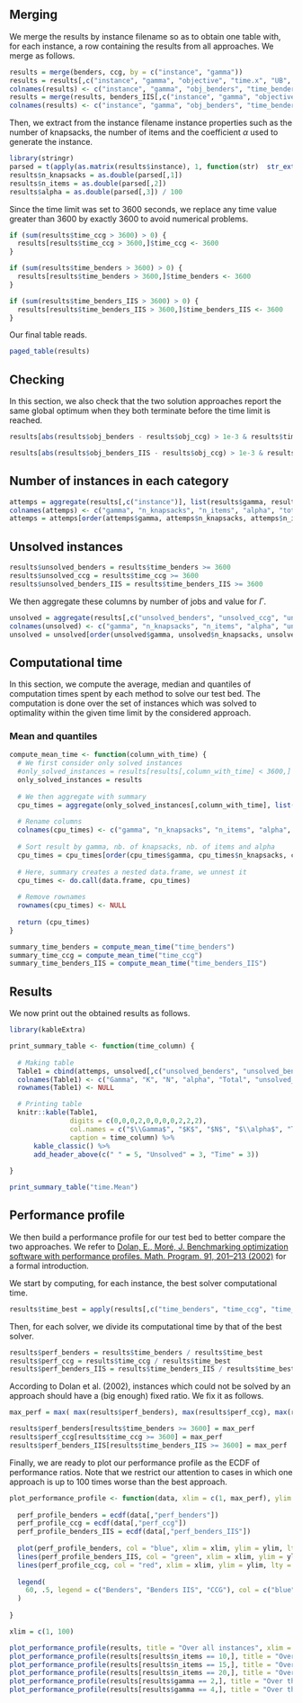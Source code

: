 
## Merging

We merge the results by instance filename so as to obtain one table with, for each instance, a row containing the results from all approaches. We merge as follows.

```r
results = merge(benders, ccg, by = c("instance", "gamma"))
results = results[,c("instance", "gamma", "objective", "time.x", "UB", "time.y")]
colnames(results) <- c("instance", "gamma", "obj_benders", "time_benders", "obj_ccg", "time_ccg")
results = merge(results, benders_IIS[,c("instance", "gamma", "objective", "time")], by = c("instance", "gamma"))
colnames(results) <- c("instance", "gamma", "obj_benders", "time_benders", "obj_ccg", "time_ccg", "obj_benders_IIS", "time_benders_IIS")
```

Then, we extract from the instance filename instance properties such as the number of knapsacks, the number of items and the coefficient $\alpha$ used to generate the instance.

```r
library(stringr)
parsed = t(apply(as.matrix(results$instance), 1, function(str)  str_extract_all(str, regex("([0-9]+)"))[[1]]))
results$n_knapsacks = as.double(parsed[,1])
results$n_items = as.double(parsed[,2])
results$alpha = as.double(parsed[,3]) / 100
```

Since the time limit was set to 3600 seconds, we replace any time value greater than 3600 by exactly 3600 to avoid numerical problems.

```r
if (sum(results$time_ccg > 3600) > 0) {
  results[results$time_ccg > 3600,]$time_ccg <- 3600
}

if (sum(results$time_benders > 3600) > 0) {
  results[results$time_benders > 3600,]$time_benders <- 3600
}

if (sum(results$time_benders_IIS > 3600) > 0) {
  results[results$time_benders_IIS > 3600,]$time_benders_IIS <- 3600
}
```

Our final table reads.

```r
paged_table(results)
```

## Checking

In this section, we also check that the two solution approaches report the same global optimum when they both terminate before the time limit is reached.

```r
results[abs(results$obj_benders - results$obj_ccg) > 1e-3 & results$time_ccg < 3600 & results$time_benders < 3600, ][,c("instance", "obj_benders", "obj_ccg", "time_benders", "time_ccg")]
```

```r
results[abs(results$obj_benders_IIS - results$obj_ccg) > 1e-3 & results$time_ccg < 3600 & results$time_benders_IIS < 3600, ][,c("instance", "obj_benders", "obj_ccg", "time_benders", "time_ccg")]
```

## Number of instances in each category

```r
attemps = aggregate(results[,c("instance")], list(results$gamma, results$n_knapsacks, results$n_items, results$alpha), length)
colnames(attemps) <- c("gamma", "n_knapsacks", "n_items", "alpha", "total")
attemps = attemps[order(attemps$gamma, attemps$n_knapsacks, attemps$n_items, attemps$alpha),]
```

## Unsolved instances


```r
results$unsolved_benders = results$time_benders >= 3600
results$unsolved_ccg = results$time_ccg >= 3600
results$unsolved_benders_IIS = results$time_benders_IIS >= 3600
```

We then aggregate these columns by number of jobs and value for $\Gamma$.
```r
unsolved = aggregate(results[,c("unsolved_benders", "unsolved_ccg", "unsolved_benders_IIS")], list(results$gamma, results$n_knapsacks, results$n_items, results$alpha), sum)
colnames(unsolved) <- c("gamma", "n_knapsacks", "n_items", "alpha", "unsolved_benders", "unsolved_ccg", "unsolved_benders_IIS")
unsolved = unsolved[order(unsolved$gamma, unsolved$n_knapsacks, unsolved$n_items, unsolved$alpha),]
```

## Computational time

In this section, we compute the average, median and quantiles of computation times spent by each method to solve our test bed. The computation is done over the set of instances which was solved to optimality within the given time limit by the considered approach.

### Mean and quantiles

```r
compute_mean_time <- function(column_with_time) {
  # We first consider only solved instances
  #only_solved_instances = results[results[,column_with_time] < 3600,]
  only_solved_instances = results
  
  # We then aggregate with summary
  cpu_times = aggregate(only_solved_instances[,column_with_time], list(only_solved_instances$gamma, only_solved_instances$n_knapsacks, only_solved_instances$n_items, only_solved_instances$alpha), summary)
  
  # Rename columns
  colnames(cpu_times) <- c("gamma", "n_knapsacks", "n_items", "alpha", "time")
  
  # Sort result by gamma, nb. of knapsacks, nb. of items and alpha
  cpu_times = cpu_times[order(cpu_times$gamma, cpu_times$n_knapsacks, cpu_times$n_items, cpu_times$alpha),]
  
  # Here, summary creates a nested data.frame, we unnest it
  cpu_times <- do.call(data.frame, cpu_times)
  
  # Remove rownames
  rownames(cpu_times) <- NULL
  
  return (cpu_times)
}

summary_time_benders = compute_mean_time("time_benders")
summary_time_ccg = compute_mean_time("time_ccg")
summary_time_benders_IIS = compute_mean_time("time_benders_IIS")
```

## Results

We now print out the obtained results as follows.

```r
library(kableExtra)
```

```r
print_summary_table <- function(time_column) {
  
  # Making table
  Table1 = cbind(attemps, unsolved[,c("unsolved_benders", "unsolved_benders_IIS", "unsolved_ccg")], summary_time_benders[,time_column], summary_time_benders_IIS[,time_column], summary_time_ccg[,time_column])
  colnames(Table1) <- c("Gamma", "K", "N", "alpha", "Total", "unsolved_benders", "unsolved_benders_IIS", "unsolved_ccg", "time_benders", "time_benders_IIS", "time_CCG")  
  rownames(Table1) <- NULL

  # Printing table
  knitr::kable(Table1, 
               digits = c(0,0,0,2,0,0,0,0,2,2,2), 
               col.names = c("$\\Gamma$", "$K$", "$N$", "$\\alpha$", "Total", "Benders", "Benders IIS", "CCG", "Benders", "Benders IIS", "CCG"), 
               caption = time_column) %>%
      kable_classic() %>%
      add_header_above(c(" " = 5, "Unsolved" = 3, "Time" = 3))
  
}

print_summary_table("time.Mean")
```

## Performance profile

We then build a performance profile for our test bed to better compare the two approaches. We refer to <a href="https://arxiv.org/abs/cs/0102001">Dolan, E., Moré, J. Benchmarking optimization software with performance profiles. Math. Program. 91, 201–213 (2002)</a> for a formal introduction.

We start by computing, for each instance, the best solver computational time.

```r
results$time_best = apply(results[,c("time_benders", "time_ccg", "time_benders_IIS")], 1, FUN = min)
```

Then, for each solver, we divide its computational time by that of the best solver.

```r
results$perf_benders = results$time_benders / results$time_best
results$perf_ccg = results$time_ccg / results$time_best
results$perf_benders_IIS = results$time_benders_IIS / results$time_best
```

According to Dolan et al. (2002), instances which could not be solved by an approach should have a (big enough) fixed ratio. We fix it as follows.

```r
max_perf = max( max(results$perf_benders), max(results$perf_ccg), max(results$perf_benders_IIS) ) + 1

results$perf_benders[results$time_benders >= 3600] = max_perf
results$perf_ccg[results$time_ccg >= 3600] = max_perf
results$perf_benders_IIS[results$time_benders_IIS >= 3600] = max_perf
```

Finally, we are ready to plot our performance profile as the ECDF of performance ratios. Note that we restrict our attention to cases in which one approach is up to 100 times worse than the best approach.

```r
plot_performance_profile <- function(data, xlim = c(1, max_perf), ylim = c(0., 1.), title = "Performance profile") {
  
  perf_profile_benders = ecdf(data[,"perf_benders"])
  perf_profile_ccg = ecdf(data[,"perf_ccg"])
  perf_profile_benders_IIS = ecdf(data[,"perf_benders_IIS"])
  
  plot(perf_profile_benders, col = "blue", xlim = xlim, ylim = ylim, lty = "solid", cex = 0, main = title)
  lines(perf_profile_benders_IIS, col = "green", xlim = xlim, ylim = ylim, lty = "solid", cex = 0)
  lines(perf_profile_ccg, col = "red", xlim = xlim, ylim = ylim, lty = "solid", cex = 0)
  
  legend(
    60, .5, legend = c("Benders", "Benders IIS", "CCG"), col = c("blue", "green", "red"), lty = c("solid", "solid", "solid")
  )
  
}

xlim = c(1, 100)

plot_performance_profile(results, title = "Over all instances", xlim = xlim)
plot_performance_profile(results[results$n_items == 10,], title = "Over 10-items instances", xlim = xlim)
plot_performance_profile(results[results$n_items == 15,], title = "Over 15-items instances", xlim = xlim)
plot_performance_profile(results[results$n_items == 20,], title = "Over 20-items instances", xlim = xlim)
plot_performance_profile(results[results$gamma == 2,], title = "Over those instances with Gamma = 2", xlim = xlim)
plot_performance_profile(results[results$gamma == 4,], title = "Over those instances with Gamma = 4", xlim = xlim)
```
